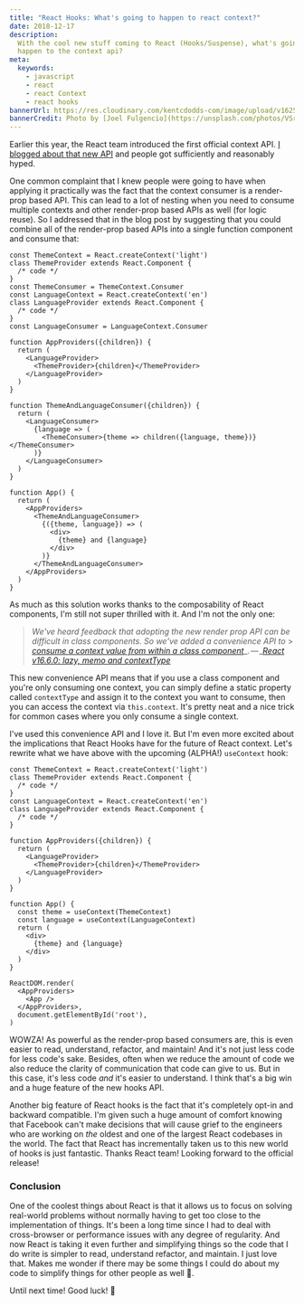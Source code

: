 ```yaml
---
title: "React Hooks: What's going to happen to react context?"
date: 2018-12-17
description:
  With the cool new stuff coming to React (Hooks/Suspense), what's going to
  happen to the context api?
meta:
  keywords:
    - javascript
    - react
    - react Context
    - react hooks
bannerUrl: https://res.cloudinary.com/kentcdodds-com/image/upload/v1625033271/kentcdodds.com/content/blog/react-hooks-whats-going-to-happen-to-react-context/banner.jpg
bannerCredit: Photo by [Joel Fulgencio](https://unsplash.com/photos/VSrHD079L78)
---
```


Earlier this year, the React team introduced the first official context API.
[I blogged about that new API](/blog/reacts-new-context-api) and people got
sufficiently and reasonably hyped.

One common complaint that I knew people were going to have when applying it
practically was the fact that the context consumer is a render-prop based API.
This can lead to a lot of nesting when you need to consume multiple contexts and
other render-prop based APIs as well (for logic reuse). So I addressed that in
the blog post by suggesting that you could combine all of the render-prop based
APIs into a single function component and consume that:

```tsx
const ThemeContext = React.createContext('light')
class ThemeProvider extends React.Component {
  /* code */
}
const ThemeConsumer = ThemeContext.Consumer
const LanguageContext = React.createContext('en')
class LanguageProvider extends React.Component {
  /* code */
}
const LanguageConsumer = LanguageContext.Consumer

function AppProviders({children}) {
  return (
    <LanguageProvider>
      <ThemeProvider>{children}</ThemeProvider>
    </LanguageProvider>
  )
}

function ThemeAndLanguageConsumer({children}) {
  return (
    <LanguageConsumer>
      {language => (
        <ThemeConsumer>{theme => children({language, theme})}</ThemeConsumer>
      )}
    </LanguageConsumer>
  )
}

function App() {
  return (
    <AppProviders>
      <ThemeAndLanguageConsumer>
        {({theme, language}) => (
          <div>
            {theme} and {language}
          </div>
        )}
      </ThemeAndLanguageConsumer>
    </AppProviders>
  )
}
```

As much as this solution works thanks to the composability of React components,
I'm still not super thrilled with it. And I'm not the only one:

> _We've heard feedback that adopting the new render prop API can be difficult
> in class components. So we've added a convenience API to_ >
> [_consume a context value from within a class component_](https://reactjs.org/docs/context.html#classcontexttype)_. — _[_React v16.6.0: lazy, memo and contextType_](https://reactjs.org/blog/2018/10/23/react-v-16-6.html)

This new convenience API means that if you use a class component and you're only
consuming one context, you can simply define a static property called
`contextType` and assign it to the context you want to consume, then you can
access the context via `this.context`. It's pretty neat and a nice trick for
common cases where you only consume a single context.

I've used this convenience API and I love it. But I'm even more excited about
the implications that React Hooks have for the future of React context. Let's
rewrite what we have above with the upcoming (ALPHA!) `useContext` hook:

```tsx
const ThemeContext = React.createContext('light')
class ThemeProvider extends React.Component {
  /* code */
}
const LanguageContext = React.createContext('en')
class LanguageProvider extends React.Component {
  /* code */
}

function AppProviders({children}) {
  return (
    <LanguageProvider>
      <ThemeProvider>{children}</ThemeProvider>
    </LanguageProvider>
  )
}

function App() {
  const theme = useContext(ThemeContext)
  const language = useContext(LanguageContext)
  return (
    <div>
      {theme} and {language}
    </div>
  )
}

ReactDOM.render(
  <AppProviders>
    <App />
  </AppProviders>,
  document.getElementById('root'),
)
```

WOWZA! As powerful as the render-prop based consumers are, this is even easier
to read, understand, refactor, and maintain! And it's not just less code for
less code's sake. Besides, often when we reduce the amount of code we also
reduce the clarity of communication that code can give to us. But in this case,
it's less code _and_ it's easier to understand. I think that's a big win and a
huge feature of the new hooks API.

Another big feature of React hooks is the fact that it's completely opt-in and
backward compatible. I'm given such a huge amount of comfort knowing that
Facebook can't make decisions that will cause grief to the engineers who are
working on _the_ oldest and one of the largest React codebases in the world. The
fact that React has incrementally taken us to this new world of hooks is just
fantastic. Thanks React team! Looking forward to the official release!

### Conclusion

One of the coolest things about React is that it allows us to focus on solving
real-world problems without normally having to get too close to the
implementation of things. It's been a long time since I had to deal with
cross-browser or performance issues with any degree of regularity. And now React
is taking it even further and simplifying things so the code that I do write is
simpler to read, understand refactor, and maintain. I just love that. Makes me
wonder if there may be some things I could do about my code to simplify things
for other people as well 🤔.

Until next time! Good luck! 👋
